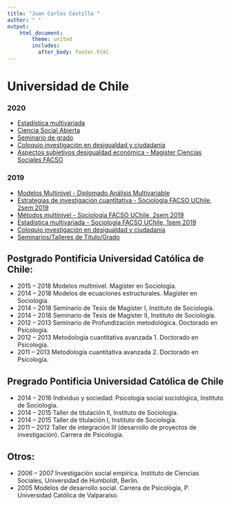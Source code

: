 ---
title: "Juan Carlos Castillo "
author: " "
output:
    html_document:
        theme: united
        includes:
          after_body: footer.html
---

# Universidad de Chile

### 2020

- [Estadística multivariada](https://multivariada.netlify.app/)
- [Ciencia Social Abierta](https://cienciasocialabierta.netlify.com/)
- [Seminario de grado](seminarios_2020.html)
- [Coloquio investigación en desigualdad y ciudadanía](coloquio-inv-2020.html)
- [Aspectos subjetivos desigualdad económica - Magister Ciencias Sociales FACSO](documents/magister-facso-2020/magister_web.html)

### 2019

- [Modelos Multinivel - Diplomado Análisis Multivariable](documents/diplomado_multinivel/mlm-dip.html)
- [Estrategias de investigación cuantitativa - Sociología FACSO UChile, 2sem 2019](https://estrategias-ic.netlify.com/)
- [Métodos multinivel - Sociología FACSO UChile, 2sem 2019](https://multinivel.netlify.com/)
- [Estadística multivariada - Sociología FACSO UChile, 1sem 2019](https://juancarloscastillo.github.io/metsoc-facsouchile/index.html)
- [Coloquio investigación en desigualdad y ciudadanía](coloquio-inv.html)
- [Seminarios/Talleres  de Título/Grado](seminarios-talleres.html)

## Postgrado Pontificia Universidad Católica de Chile:

- 2015 – 2018        Modelos multinivel. Magíster en Sociología.
-  2014 – 2018           Modelos de ecuaciones estructurales. Magíster en Sociología.
-  2014 – 2018    Seminario de Tesis de Magíster I, Instituto de Sociología.
-  2014 – 2018    Seminario de Tesis de Magíster II, Instituto de Sociología.
-  2012 – 2013   Seminario de Profundización metodológica. Doctorado en Psicología.
-  2012 – 2013   Metodología cuantitativa avanzada 1. Doctorado en Psicología.
-  2011 – 2013   Metodología cuantitativa avanzada 2. Doctorado en Psicología.

## Pregrado Pontificia Universidad Católica de Chile

-  2014 – 2016 Individuo y sociedad: Psicología social sociológica, Instituto de Sociología.
-  2014 – 2015  Taller de titulación II, Instituto de Sociología.
-  2014 – 2015  Taller de titulación I, Instituto de Sociología.
-  2011 – 2012  Taller de integración III (desarrollo de proyectos de investigación). Carrera de Psicología.


## Otros:
-  2006   –   2007   Investigación     social   empírica.   Instituto   de   Ciencias   Sociales,   Universidad   de Humboldt, Berlin.
-  2005 Modelos de desarrollo social. Carrera de Psicología, P. Universidad Católica de Valparaíso.

<br/>

<br/>
